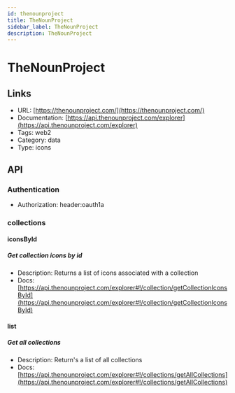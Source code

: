 ```yaml
---
id: thenounproject
title: TheNounProject
sidebar_label: TheNounProject
description: TheNounProject
---
```


# TheNounProject

## Links

* URL: [https://thenounproject.com/](https://thenounproject.com/)
* Documentation: [https://api.thenounproject.com/explorer](https://api.thenounproject.com/explorer)
* Tags: web2
* Category: data
* Type: icons

## API

### Authentication

* Authorization: header:oauth1a

### collections

#### iconsById

##### Get collection icons by id

* Description: Returns a list of icons associated with a collection
* Docs: [https://api.thenounproject.com/explorer#!/collection/getCollectionIconsById](https://api.thenounproject.com/explorer#!/collection/getCollectionIconsById)

#### list

##### Get all collections

* Description: Return's a list of all collections
* Docs: [https://api.thenounproject.com/explorer#!/collections/getAllCollections](https://api.thenounproject.com/explorer#!/collections/getAllCollections)
